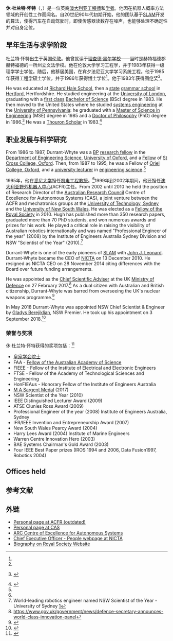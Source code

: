 {{Infobox scientist
|name              = Hugh Durrant-Whyte
|image             =
| honorific_suffix = {{Post-nominals|country=GBR|FRS|FAA|size=100%}}
|caption           = 
|birth_date        = {{birth date and age|df=y|1961|2|6}}
|birth_place       = [[伦敦|伦敦]]<ref name=whoswho/>
| birth_name = Hugh Francis Durrant-Whyte
|death_date        = 
|death_place       = 
|residence         = 澳大利亚
|citizenship       = 
|nationality       = 英国</br>澳大利亚
|ethnicity         = 
|fields            = {{Plainlist|
* [[Robotics|Robotics]]
* [[Machine_Learning|Machine Learning]]}}
|workplaces        = [[牛津大学|牛津大学]]<br/>[[悉尼大学|悉尼大学]]
|alma_mater        = [[University_of_Pennsylvania|University of Pennsylvania]]<br/>[[University_of_London|University of London]]<ref name="sydney.edu.au">{{cite web |url=http://sydney.edu.au/engineering/people/hugh.durrantwhyte.php |title=Hugh Durrant-Whyte - Faculty Profile |work= |accessdate=2016-12-30}}</ref>
|doctoral_advisor  = 
|academic_advisors = 
|doctoral_students = [[John_J._Leonard|John J. Leonard]]<br>[[Jeffrey_Uhlmann|Jeffrey Uhlmann]]<ref name="mathgene">{{MathGenealogy|id=132712}}</ref><br>[[Paul_Newman_(engineer)|Paul Newman]]
|notable_students  = 
|known_for         = [[Simultaneous_localization_and_mapping|Simultaneous localization and mapping]] (SLAM)
|influences        = 
|influenced        = 
|awards            = [[M._A._Sargent_Medal|M. A. Sargent Medal]]
|religion          =
|signature         =  <!--(filename only)-->
|website           =  {{URL|http://sydney.edu.au/engineering/people/hugh.durrantwhyte.php}}
|footnotes         = 
}}
'''休·杜兰特·怀特{{Post-nominals|country=GBR|FRS|FAA}}'''（{{Lang-en|Hugh Francis Durrant-Whyte}}，{{Bd|1961年|2月6日}}）是一位英裔[[澳大利亚|澳大利亚]][[工程师|工程师]]和[[学者|学者]]。他因在机器人概率方法领域的开创性工作而闻名。自20世纪90年代初期开始，他的团队基于[[SLAM|SLAM]]开发的算法，使得汽车在自动驾驶时，即使传感器读数存在噪声，也能够处理不确定性并对自身定位。

==早年生活与求学阶段==
杜兰特·怀特出生于英国[[伦敦|伦敦]]。他曾就读于[[理查德·黑尔学校|理查德·黑尔学校]]——当时是赫特福德郡赫特福德的一所州立文法学校。他在伦敦大学学习工程学，并于1983年获得一级理学学士学位。随后，他移居美国，在宾夕法尼亚大学学习系统工程。他于1985年获得[[工程学硕士|工程学硕士]]学位，并于1986年获得[[博士|博士]]学位<ref name="whoswho" />。他于1983年获得[[图伦奖|图伦奖]]<ref name=":0" />。

He was educated at [[Richard_Hale_School|Richard Hale School]], then a [[State_school|state]] [[grammar_school|grammar school]] in [[Hertford|Hertford]], Hertfordshire. He studied engineering at the [[University_of_London|University of London]], graduating with a [[First_class_honours|first class]] [[Bachelor_of_Science|Bachelor of Science]] (BSc) degree in 1983. He then moved to the United States where he studied [[systems_engineering|systems engineering]] at the [[University_of_Pennsylvania|University of Pennsylvania]]: he graduated with a [[Master_of_Science_in_Engineering|Master of Science in Engineering]] (MSE) degree in 1985 and a [[Doctor_of_Philosophy|Doctor of Philosophy]] (PhD) degree in 1986.<ref name="whoswho">{{Who's Who | author=Anon| surname = Durrant-Whyte | othernames = Prof. Hugh Francis | id = U251082 | year = 2017 | doi =10.1093/ww/9780199540884.013.251082 | edition = online [[Oxford_University_Press|Oxford University Press]]|location=Oxford}} {{subscription required}}</ref> He was a [[Thouron_Award|Thouron Scholar]] in 1983.<ref name=":0">{{cite web |url=http://www.thouronaward.org/docs/thouronnewssu07.pdf |title=Archived copy |accessdate=2012-02-06 |url-status=dead |archiveurl=https://web.archive.org/web/20140814043625/http://www.thouronaward.org/docs/thouronnewssu07.pdf |archivedate=14 August 2014 |df=dmy-all }}</ref>
== 职业发展与科学研究 ==
From 1986 to 1987, Durrant-Whyte was a [[BP|BP]] [[research_fellow|research fellow]] in the [[Department_of_Engineering_Science,_University_of_Oxford|Department of Engineering Science]], [[University_of_Oxford|University of Oxford]], and a [[Fellow_(Oxbridge)|Fellow]] of [[St_Cross_College,_Oxford|St Cross College, Oxford]]. Then, from 1987 to 1995, he was a Fellow of [[Oriel_College,_Oxford|Oriel College, Oxford]], and a [[Lecturer|university lecturer]] in [[engineering_science|engineering science]].<ref name=whoswho />

1995年，他在[[悉尼大学|悉尼大学]]担任[[机电工程|机电工程]][[教授|教授]]。<ref name=whoswho />1999年到2002年期间，他还担任[[澳大利亚野外机器人中心|澳大利亚野外机器人中心]](ACFR)主任。From 2002 until 2010 he held the position of Research Director of the [[Australian_Research_Council|Australian Research Council]] Centre of Excellence for Autonomous Systems (CAS), a joint venture between the ACFR and mechatronics groups at the [[University_of_Technology,_Sydney|University of Technology, Sydney]] and the [[University_of_New_South_Wales|University of New South Wales]]. He was elected as a [[Fellow_of_the_Royal_Society|Fellow of the Royal Society]] in 2010. Hugh has published more than 350 research papers, graduated more than 70 PhD students, and won numerous awards and prizes for his work. He played a critical role in raising the visibility of Australian robotics internationally and was named "Professional Engineer of the year" (2008) by the Institute of Engineers Australia Sydney Division and NSW "Scientist of the Year" (2010).<ref>World-leading robotics engineer named NSW Scientist of the Year - University of Sydney [http://sydney.edu.au/news/84.html?newsstoryid=5637]</ref>

Durrant-Whyte is one of the early pioneers of [[SLAM|SLAM]] with [[John_J._Leonard|John J. Leonard]]. Durrant-Whyte became the CEO of [[NICTA|NICTA]] on 13 December 2010. He resigned as NICTA CEO on 28 November 2014 citing differences with the Board over future funding arrangements.

He was appointed as the [[Chief_Scientific_Adviser_to_the_Ministry_of_Defence|Chief Scientific Adviser]] at the UK [[Ministry_of_Defence_(United_Kingdom)|Ministry of Defence]] on 27 February 2017.<ref>https://www.gov.uk/government/news/defence-secretary-announces-world-class-innovation-panel</ref> As a dual citizen with Australian and British citizenship, Durrant-Whyte was barred from overseeing the UK's nuclear weapons programme.<ref>{{cite web |title=Australian-UK dual national scientist Hugh Durrant-Whyte barred from nuclear duties |accessdate=March 28, 2018 |url=https://www.smh.com.au/world/australianuk-dual-national-scientist-hugh-durrantwhyte-stripped-of-nuclear-duties-20171120-gzon08.html |date=December 20, 2017 }}</ref>

In May 2018 Durrant-Whyte was appointed NSW Chief Scientist & Engineer by [[Gladys_Berejiklian|Gladys Berejiklian]], NSW Premier. He took up his appointment on 3 September 2018.<ref>{{Cite web|url=http://www.chiefscientist.nsw.gov.au/latest-news/new-nsw-chief-scientist-and-engineer-announced|title=New NSW Chief Scientist & Engineer appointed|date=2018-05-29|website=NSW Chief Scientist & Engineer|access-date=2018-12-09}}</ref>

===荣誉与奖项===
休·杜兰特·怀特获得的奖项包括：<ref name="sydney.edu.au">{{cite web |url=http://sydney.edu.au/engineering/people/hugh.durrantwhyte.php |title=Hugh Durrant-Whyte - Faculty Profile |work= |accessdate=2016-12-30}}</ref>
*[[皇家学会院士|皇家学会院士]]
*FAA - [[Fellow_of_the_Australian_Academy_of_Science|Fellow of the Australian Academy of Science]] 
*FIEEE - Fellow of the Institute of Electrical and Electronic Engineers 
*FTSE - Fellow of the Academy of Technological Sciences and Engineering 
*HonFIEAus - Honorary Fellow of the Institute of Engineers Australia
*[[M_A_Sargent_Medal|M A Sargent Medal]] (2017)
*NSW Scientist of the Year (2010)
*IEEE Distinguished Lecturer Award (2009)
*ATSE Clunies Ross Award (2009)
*Professional Engineer of the year (2008) Institute of Engineers Australia, Sydney
*IFR/IEEE Invention and Entrepreneurship Award (2007)
*New South Wales Pearcy Award (2004)
*Harry Lees Award (2004) Institute of Marine Engineers
*Warren Centre Innovation Hero (2003)
*BAE Systems Chairman's Gold Award (2003)
*Four IEEE Best Paper prizes (IROS 1994 and 2006, Data Fusion1997, Robotics 2004)

== Offices held ==
{{s-start}}
{{s-gov}}
{{s-bef
| before = [[Vernon_C._Gibson|Vernon C. Gibson]]
}}
{{s-ttl
| title = [[Chief_Scientific_Adviser_to_the_Ministry_of_Defence|Chief Scientific Adviser<br>to the Ministry of Defence]]
| years = 2017–2018
}}
{{s-aft
| after = [[Angela_McLean_(biologist)|Dame Angela McLean]]
}}
{{s-bef
| before = [[Mary_O'Kane|Mary O'Kane]]
}}
{{s-ttl
| title = Chief Scientist & Engineer<br> for [[New_South_Wales|New South Wales]]
| years = 2019–
}}
{{s-inc
}}
{{s-end}}

==参考文献==
{{reflist}}

==外链==
*[https://web.archive.org/web/20060213120413/http://www.acfr.usyd.edu.au/people/academic/hdurrant-whyte/ Personal page at ACFR (outdated)]
*[http://www.cas.edu.au/content.php/232.html?personid=24 Personal page at CAS]
*[http://www.cas.edu.au ARC Centre of Excellence for Autonomous Systems]
*[https://www.nicta.com.au/people/hdurrant-whyte Chief Executive Officer - People webpage at NICTA]
*[https://royalsociety.org/people/hugh-durrant-whyte-11367/  Biography on Royal Society Website]

{{DEFAULTSORT:Durrant-Whyte, Hugh F.}}{{Authority control}}
<!-- [[Category:Australian_roboticists|Category:Australian roboticists]]
[[Category:Fellows_of_the_Royal_Society|Category:Fellows of the Royal Society]]
[[Category:Australian_Fellows_of_the_Royal_Society|Category:Australian Fellows of the Royal Society]]
[[Category:Fellows_of_the_Australian_Academy_of_Science|Category:Fellows of the Australian Academy of Science]]
[[Category:Chief_Scientific_Advisers_to_the_Ministry_of_Defence|Category:Chief Scientific Advisers to the Ministry of Defence]]
[[Category:1961_births|Category:1961 births]]
[[Category:Fellows_of_the_Australian_Academy_of_Technological_Sciences_and_Engineering|Category:Fellows of the Australian Academy of Technological Sciences and Engineering]]
[[Category:Engineers_from_London|Category:Engineers from London]]
[[Category:Alumni_of_the_University_of_London|Category:Alumni of the University of London]]
[[Category:University_of_Pennsylvania_alumni|Category:University of Pennsylvania alumni]]
[[Category:Fellows_of_St_Cross_College,_Oxford|Category:Fellows of St Cross College, Oxford]]
[[Category:Fellows_of_Oriel_College,_Oxford|Category:Fellows of Oriel College, Oxford]]
[[Category:University_of_Sydney_faculty|Category:University of Sydney faculty]]
[[Category:Recipients_of_the_M._A._Sargent_Medal|Category:Recipients of the M. A. Sargent Medal]] -->